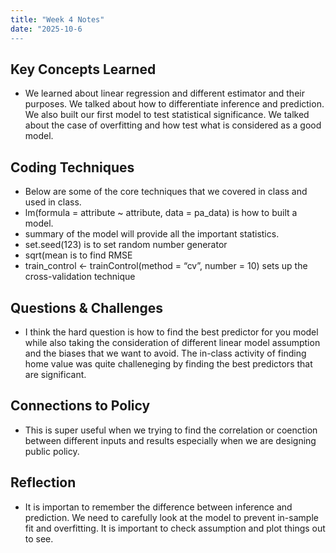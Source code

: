 ```yaml
---
title: "Week 4 Notes"
date: "2025-10-6
---
```


## Key Concepts Learned
- We learned about linear regression and different estimator and their purposes. We talked about how to differentiate inference and prediction. We also built our first model to test statistical significance. We talked about the case of overfitting and how test what is considered as a good model. 

## Coding Techniques
- Below are some of the core techniques that we covered in class and used in class. 
- lm(formula = attribute ~ attribute, data = pa_data) is how to built a model. 
- summary of the model will provide all the important statistics. 
- set.seed(123) is to set random number generator
- sqrt(mean is to find RMSE
- train_control <- trainControl(method = "cv", number = 10) sets up the cross-validation technique

## Questions & Challenges
- I think the hard question is how to find the best predictor for you model while also taking the consideration of different linear model assumption and the biases that we want to avoid. The in-class activity of finding home value was quite challeneging by finding the best predictors that are significant. 

## Connections to Policy
- This is super useful when we trying to find the correlation or coenction between different inputs and results especially when we are designing public policy. 

## Reflection
- It is importan to remember the difference between inference and prediction. We need to carefully look at the model to prevent in-sample fit and overfitting. It is important to check assumption and plot things out to see. 
